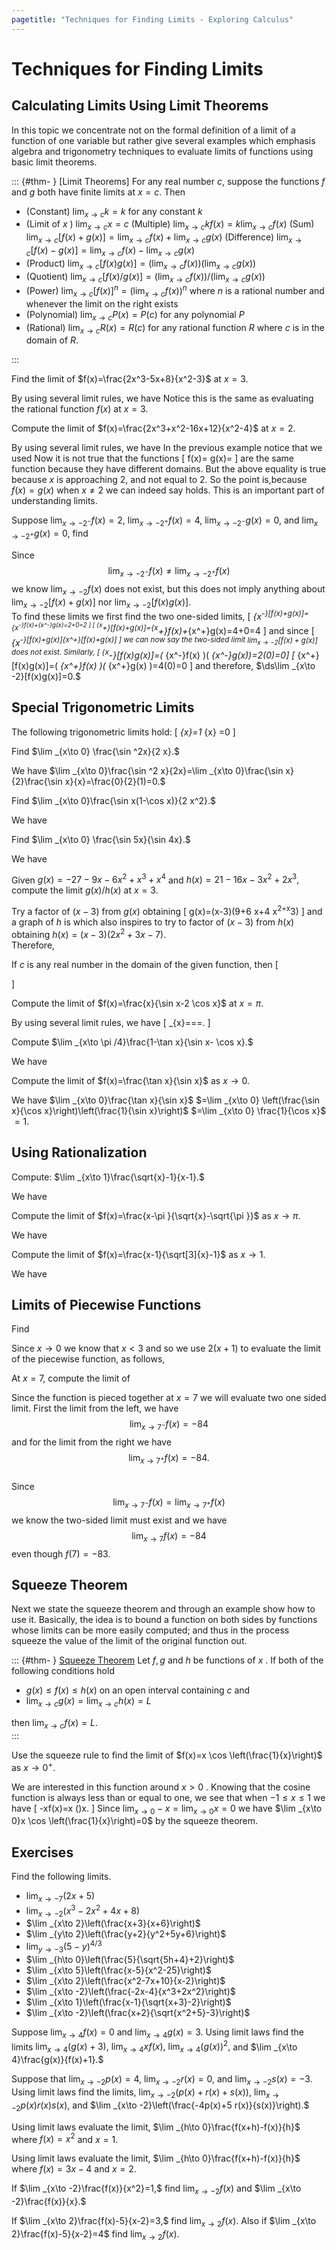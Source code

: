 ```yaml
---
pagetitle: "Techniques for Finding Limits - Exploring Calculus"
---
```

# Techniques for Finding Limits



## Calculating Limits Using Limit Theorems
In this topic we concentrate not on the formal definition of a limit of a function of one variable but rather give several examples which emphasis algebra and trigonometry techniques to evaluate limits of functions using basic limit theorems. 


::: {#thm- } [Limit Theorems]
For any real number $c,$  suppose the functions $f$  and $g$  both have finite limits at $x=c.$  Then 
 
- (Constant) $\lim _{x\to c} k=k$  for any constant $k$ 
- (Limit of $x$ ) $\lim _{x\to c} x=c$ 
\item 
(Multiple) $\lim _{x\to c}k f(x)=k \lim _{x\to c}f(x)$ 
\item 
(Sum) $\lim _{x\to c}[f(x)+g(x)]=\lim _{x\to c}f(x)+\lim _{x\to c}g(x)$ 
\item 
(Difference) $\lim _{x\to c}[f(x)-g(x)]=\lim _{x\to c}f(x)-\lim _{x\to c}g(x)$ 
- (Product) $\lim _{x\to c}[f(x)g(x)]=\left( \lim _{x\to c}f(x) \right)\left( \lim _{x\to c}g(x) \right)$ 
- (Quotient) $\lim _{x\to c}[f(x)/g(x)]=\left( \lim _{x\to c}f(x) \right)/\left( \lim _{x\to c}g(x) \right)$ 
- (Power) $\lim _{x\to c}[f(x)]^n=\left( \lim _{x\to c}f(x) \right){}^n$  where $n$  is a rational number and whenever the limit on the right exists 
- (Polynomial) $\lim _{x\to c}P(x)=P(c)$  for any polynomial $P$ 
- (Rational) $\lim _{x\to c}R(x)=R(c)$  for any rational function $R$  where $c$  is in the domain of $R.$ 
 
::: 


::: {#exm- } 
Find the limit of $f(x)=\frac{2x^3-5x+8}{x^2-3}$  at $x=3.$  
::: 

::: {.solution }   
By using several limit rules, we have 
\begin{align*}
& \lim _{x\to 3}\frac{2x^3-5x+8}{x^2-3}
=\frac{\lim _{x\to 3}\left(2x^3-5x+8\right)}{\lim _{x\to 3}\left(x^2-3\right)} \\
& \qquad =\frac{\lim _{x\to 3}\left(2x^3\right)-\lim _{x\to 3}(5x)+\lim _{x\to 3}(8)}{\lim _{x\to 3}\left(x^2\right)-\lim _{x\to 3}(3)} \\
& \qquad =\frac{2 \lim _{x\to 3}\left(x^3\right)- 5\lim _{x\to 3}(x)+8}{\lim _{x\to 3}\left(x^2\right)-3} \\
& \qquad =\frac{2 \left(\lim _{x\to 3} x\right){}^3- 5(3)+8}{\left(\lim _{x\to 3}x\right){}^2-3} 
=\frac{2 (3)^3- 5(3)+8}{(3)^2-3} 
=\frac{47}{6}
\end{align*}
Notice this is the same as evaluating the rational function $f(x)$  at $x=3$.  
::: 


::: {#exm- }  
Compute the limit of $f(x)=\frac{2x^3+x^2-16x+12}{x^2-4}$  at $x=2.$  
::: 

::: {.solution }   
By using several limit rules, we have
\begin{align*}
& \lim _{x\to 2}\frac{2x^3+x^2-16x+12}{x^2-4} 
=\lim _{x\to 2}\frac{(x-2)\left(2x^2+5x-6\right)}{(x-2)(x+2)} \\
& \qquad  =\lim _{x\to 2}\frac{\left(2x^2+5x-6\right)}{(x+2)}  
=\frac{\left(2(2)^2+5(2)-6\right)}{((2)+2)}
 =3.
\end{align*}
In the previous example notice that we used 
\begin{equation}\label{limeq}
\lim _{x\to 2}\frac{(x-2)\left(2x^2+5x-6\right)}{(x-2)(x+2)}=\lim _{x\to 2}\frac{\left(2x^2+5x-6\right)}{(x+2)}.
\end{equation}
Now it is not true that the functions 
\[
f(x)=\frac{\left(2x^2+5x-6\right)}{(x+2)} \qquad \text{and} \qquad g(x)=\frac{\left(2x^2+5x-6\right)}{(x+2)}
\] 
are the same function because they have different domains. 
But the above equality is true because $x$  is approaching 2, and not equal to 2. 
So the point is,because $f(x)=g(x)$  when $x\neq 2$  we can indeed say \eqref{limeq} holds. 
This is an important part of understanding limits.
::: 


::: {#exm- } 
Suppose $\lim _{x\to -2^-}f(x)=2,$  $\lim _{x\to -2^+}f(x)=4,$  $\lim _{x\to -2^-}g(x)=0,$  and $\lim _{x\to -2^+}g(x)=0,$  find
\begin{equation*}
\lim _{x\to -2}[f(x)+g(x)]
\quad
\text{and}
\quad 
\lim _{x\to -2}[f(x)g(x)].
\end{equation*}
::: 

::: {.solution }   
Since 
$$\lim _{x\to -2^-}f(x)\neq \lim _{x\to -2^+}f(x)
$$ 
we know $\lim _{x\to -2}f(x)$ does not exist, but this does not imply anything about $\lim _{x\to -2}[f(x)+g(x)]$ nor $\lim _{x\to -2}[f(x)g(x)].$  
To find these limits we first find the two one-sided limits, 
\[
\lim _{x\to -2^-}[f(x)+g(x)]=\lim _{x\to -2^-}f(x)+\lim _{x\to -2^-}g(x)=2+0=2
\]
\[
\lim _{x\to -2^+}[f(x)+g(x)]=\lim _{x\to -2^+}f(x)+\lim _{x\to -2^+}g(x)=4+0=4
\]
and since 
\[
\lim _{x\to -2^-}[f(x)+g(x)]\neq \lim _{x\to -2^+}[f(x)+g(x)]
\] 
we can now say the two-sided limit $\lim _{x\to -2}[f(x)+g(x)]$  does not exist. 
Similarly, 
\[
\lim _{x\to -2^-}[f(x)g(x)]=\left( \lim _{x\to -2^-}f(x) \right)\left( \lim _{x\to -2^-}g(x)\right)=2(0)=0\]
\[
\lim _{x\to -2^+}[f(x)g(x)]=\left( \lim _{x\to -2^+}f(x) \right)\left( \lim _{x\to -2^+}g(x) \right)=4(0)=0
\] 
and therefore, $\ds\lim _{x\to -2}[f(x)g(x)]=0.$
::: 

## Special Trigonometric Limits


::: {#thm- }  
The following trigonometric limits hold:
\[
\lim _{x\to 0}\frac{\sin  x}{x}=1\text\qquad \text{and} \qquad \lim _{x\to 0} \frac{\cos  x-1}{x}=0
\]
::: 


::: {#exm- }  
Find $\lim _{x\to 0} \frac{\sin ^2x}{2 x}.$  
::: 

::: {.solution }   
We have $\lim _{x\to 0}\frac{\sin ^2 x}{2x}=\lim _{x\to 0}\frac{\sin  x}{2}\frac{\sin  x}{x}=\frac{0}{2}(1)=0.$ 
::: 


::: {#exm- } 
Find $\lim _{x\to 0}\frac{\sin  x(1-\cos  x)}{2 x^2}.$ 
::: 

::: {.solution }   
We have 
\begin{align*}
& \lim _{x\to 0}\frac{\sin  x(1-\cos  x)}{2 x^2} 
=\lim _{x\to 0} \frac{1}{2}\frac{\sin  x}{x}\frac{1-\cos  x}{x} \\
& \qquad =\frac{1}{2}\lim _{x\to 0} \left(\frac{\sin  x}{x}\right)\lim _{x\to 0}\left(\frac{1-\cos  x}{x}\right) 
=\frac{1}{2}(1)(0)
=0.
\square
\end{align*}
::: 


::: {#exm- } 
Find $\lim _{x\to 0} \frac{\sin  5x}{\sin  4x}.$ 
::: 

::: {.solution }   
We have 
\begin{align*}
& \lim _{x\to 0} \frac{\sin  5x}{\sin  4x} 
=\lim _{x\to 0} \left(\frac{\sin  5x}{x}\right)\left(\frac{x}{\sin  4x}\right) \\
& \qquad =\lim _{x\to 0} \left(\frac{ 5\sin  5x}{5x}\right)\left(\frac{4x}{4 \sin  4x}\right) \\
& \qquad =\lim _{x\to 0} \left(\frac{ 5\sin  5x}{5x}\right)\lim _{x\to 0}\left(\frac{4x}{4 \sin  4x}\right) 
=\frac{5}{4}.
\square
\end{align*}
::: 

::: {#exm- } 
Given $g(x)=-27-9 x-6 x^2+x^3+x^4$  and $h(x)=21-16 x-3 x^2+2 x^3,$  compute the limit $g(x)/h(x)$  at $x=3.$  
::: 

::: {.solution }   
Try a factor of $(x-3)$  from $g(x)$  obtaining 
\[
g(x)=(x-3)\left(9+6 x+4 x^2+x^3\right)
\] 
and a graph of $h$  is which also inspires to try to factor of $(x-3)$  from $h(x)$  obtaining $h(x)=(x-3)\left(2x^2+3x-7\right).$  
Therefore,
\begin{align*}
& \lim _{x\to 3}\frac{-27-9 x-6 x^2+x^3+x^4}{21-16 x-3 x^2+2 x^3}
 =\lim _{x\to 3}\frac{(x-3)\left(9+6 x+4 x^2+x^3\right)}{(x-3)\left(2x^2+3x-7\right)} \\
& \qquad =\lim _{x\to 3}\frac{9+6 x+4 x^2+x^3}{2x^2+3x-7}
 =\frac{9+6 (3)+4 (3)^2+(3)^3}{2(3)^2+3(3)-7} 
 =\frac{9}{2}.
\square
\end{align*}
::: 

::: {#thm- }  
If $c$  is any real number in the domain of the given function, then 
\[
\begin{array}{ccccc} 
\lim _{x\to c} \cos  x=\cos  c & & \lim _{x\to c} \sin  x=\sin  c & & \lim _{x\to c} \tan  x=\tan  c \\[8pt] 
\lim _{x\to c} \sec  x=\sec  c  & & \lim _{x\to c} \csc  x=\csc  c & & \lim _{x\to c} \cot  x=\cot  c.
\end{array}
\]
::: 

::: {#exm- } 
Compute the limit of $f(x)=\frac{x}{\sin  x-2 \cos  x}$  at $x=\pi .$  
::: 

::: {.solution }   
By using several limit rules, we have
\[
\lim _{x\to \pi }\frac{x}{\sin  x-2 \cos  x}=\frac{\pi }{\sin  \pi -2\cos  \pi }=\frac{\pi }{0-2(-1)}=\frac{\pi }{2}.
\square
\]
::: 


::: {#exm- }  
Compute $\lim _{x\to \pi /4}\frac{1-\tan  x}{\sin  x- \cos  x}.$  
::: 

::: {.solution }   
We have 
\begin{align*}
& \lim _{x\to \pi /4}\frac{1-\tan  x}{\sin  x- \cos  x} 
=\lim _{x\to \pi /4}\frac{1-\frac{\sin  x}{\cos  x}}{\sin  x- \cos  x} \\
& \qquad =\lim _{x\to \pi /4}\frac{\frac{\cos  x-\sin  x}{\cos  x}}{\sin  x- \cos  x}   
=\lim _{x\to \pi /4}\frac{\cos  x-\sin  x}{\cos  x}\frac{1}{\sin  x- \cos  x} \\
& \qquad  =\lim _{x\to \pi /4}\frac{-1}{\cos  x} 
=\lim _{x\to \pi /4}\frac{-1}{\frac{1}{\sqrt{2}}}
=-\sqrt{2}
\square
\end{align*}
::: 

::: {#exm- } 
Compute the limit of $f(x)=\frac{\tan  x}{\sin  x}$  as $x\to0.$  
::: 

::: {.solution }   
We have $\lim _{x\to 0}\frac{\tan  x}{\sin  x}$ $=\lim _{x\to 0} \left(\frac{\sin  x}{\cos  x}\right)\left(\frac{1}{\sin  x}\right)$ $=\lim _{x\to 0} \frac{1}{\cos  x}$ $=1.$ 
::: 

## Using Rationalization


::: {#exm- }  
Compute: $\lim _{x\to 1}\frac{\sqrt{x}-1}{x-1}.$  
::: 

::: {.solution }   
We have 
\begin{align*}
\lim _{x\to 1}\frac{\sqrt{x}-1}{x-1}=\lim _{x\to 1}\frac{\sqrt{x}-1}{x-1}\frac{\sqrt{x}+1}{\sqrt{x}+1}=\lim _{x\to 1}\frac{1}{\sqrt{x}+1}=\frac{1}{\sqrt{1}+1}=\frac{1}{2}.
\end{align*}
::: 


::: {#exm- } 
Compute the limit of $f(x)=\frac{x-\pi }{\sqrt{x}-\sqrt{\pi }}$  as $x\to\pi .$  
::: 

::: {.solution }   
We have
\begin{align*}
& \lim _{x\to \pi }\frac{x-\pi }{\sqrt{x}-\sqrt{\pi }}
=\lim _{x\to \pi }\left(\frac{x-\pi }{\sqrt{x}-\sqrt{\pi }}\right)\left(\frac{\sqrt{x}+\sqrt{\pi }}{\sqrt{x}+\sqrt{\pi }}\right) \\
& \qquad =\lim _{x\to \pi }\frac{(x-\pi )\left(\sqrt{x}+\sqrt{\pi }\right)}{x-\pi } 
=2\sqrt{\pi }
\square
\end{align*}
::: 

::: {#exm- } 
Compute the limit of $f(x)=\frac{x-1}{\sqrt[3]{x}-1}$  as $x\to 1.$  
::: 

::: {.solution }   
We have 
\begin{align*}
& \lim _{x\to 1}\frac{x-1}{\sqrt[3]{x}-1} 
=\lim _{x\to 1}\left(\frac{x-1}{\sqrt[3]{x}-1}\right)\left(\frac{\sqrt[3]{x^2}+\sqrt[3]{x}+1}{\sqrt[3]{x^2}+\sqrt[3]{x}+1}\right) \\
& \quad  =\lim _{x\to 1}\frac{(x-1)\left(\sqrt[3]{x^2}+\sqrt[3]{x}+1\right)}{x-1} 
=\lim _{x\to 1}\left(\sqrt[3]{x^2}+\sqrt[3]{x}+1\right) 
=3.
\square
\end{align*}
::: 

## Limits of Piecewise Functions

::: {#exm- } 

Find 
\begin{equation}
\lim _{x\to 0} 
\begin{cases}
2(x+1) & x<3 \\ 
4 & x=3 \\ 
x^2-1 & x>3
\end{cases}
\end{equation}
::: 

::: {.solution }   
Since $x\to 0$  we know that $x<3$  and so we use $2(x+1)$  to evaluate the limit of the piecewise function, as follows, 
\begin{equation}
\lim _{x\to 0} 
\begin{cases}
2(x+1) & x<3 \\ 4 & x=3 \\ x^2-1 & x>3.
\end{cases}
=\lim _{x\to 0} 2(x+1)=2
\end{equation}
::: 

::: {#exm- } 
At $x=7,$  compute the limit of  
\begin{equation}
f(x)=
\begin{cases}
2\left(x-x^2\right) & x<7 \\ 
-83 & x=7 \\ 
(x-7)^2-84 & x>7
\end{cases}
\end{equation}
::: 

::: {.solution }   
Since the function is pieced together at $x=7$  we will evaluate two one sided limit. 
First the limit from the left, we have 
$$
\lim_{x\to 7^-}f(x)=-84
$$ and for the limit from the right we have 
$$
\lim _{x\to 7^+}f(x)=-84.
$$  
Since 
$$
\lim _{x\to 7^-} f(x)=\lim _{x\to 7^+}f(x)
$$ 
we know the two-sided limit must exist and we have 
$$
\lim _{x\to 7}f(x)=-84
$$ even though $f(7)=-83.$  
::: 

## Squeeze Theorem

Next we state the squeeze theorem and through an example show how to use it. 
Basically, the idea is to bound a function on both sides by functions whose limits can be more easily computed; and thus in the process squeeze the value of the limit of the original function out. 


::: {#thm- } [Squeeze Theorem]
Let $f, g$ and $h$  be functions of $x$ . 
If both of the following conditions hold
 
- $g(x)\leq f(x)\leq h(x)$  on an open interval containing $c$  and
- $\lim _{x\to c}g(x) =\lim _{x\to c}h(x) =L$  
 
then $\lim _{x\to c}f(x)=L.$  
::: 


::: {#exm- } 
Use the squeeze rule to find the limit of $f(x)=x \cos \left(\frac{1}{x}\right)$  as $x\to 0^+.$  
::: 

::: {.solution }  
We are interested in this function around $x>0$ . 
Knowing that the cosine function is always less than or equal to one, we see that when $-1\leq  x\leq  1$  we have 
\[
-x\leq f(x)=x \cos \left(\frac{1}{x}\right)\leq x.
\]
Since $\lim _{x\to 0} -x=\lim _{x\to 0} x=0$  we have $\lim _{x\to 0}x \cos  \left(\frac{1}{x}\right)=0$  by the squeeze theorem. 
::: 

## Exercises

::: {#exr- } 
Find the following limits.
 
- $\lim _{x\to -7}(2x+5)$
- $\lim _{x\to -2}\left(x^3-2x^2+4x+8\right)$
- $\lim _{x\to 2}\left(\frac{x+3}{x+6}\right)$
- $\lim _{y\to 2}\left(\frac{y+2}{y^2+5y+6}\right)$
- $\lim _{y\to -3}(5-y)^{4/3}$
- $\lim _{h\to 0}\left(\frac{5}{\sqrt{5h+4}+2}\right)$
- $\lim _{x\to 5}\left(\frac{x-5}{x^2-25}\right)$
- $\lim _{x\to 2}\left(\frac{x^2-7x+10}{x-2}\right)$
- $\lim _{x\to -2}\left(\frac{-2x-4}{x^3+2x^2}\right)$
- $\lim _{x\to 1}\left(\frac{x-1}{\sqrt{x+3}-2}\right)$
- $\lim _{x\to -2}\left(\frac{x+2}{\sqrt{x^2+5}-3}\right)$
 
::: 

::: {#exr- } 
Suppose $\lim _{x\to  4}f(x)=0$ and $\lim _{x\to 4}g(x)=3.$ Using limit laws find the limits $\lim _{x\to 4}(g(x)+3),$ $\lim _{x\to 4}xf(x),$ $\lim _{x\to 4}(g(x))^2,$ and $\lim _{x\to 4}\frac{g(x)}{f(x)+1}.$ 
::: 

::: {#exr- } 
Suppose that $\lim _{x\to -2}p(x)=4,$ $\lim _{x\to -2}r(x)=0,$ and $\lim _{x\to -2}s(x)=-3.$ Using limit laws find the limits, $\lim_{x\to -2}(p(x)+r(x)+s(x)),$ $\lim _{x\to -2}p(x)r(x)s(x),$ and $\lim _{x\to -2}\left(\frac{-4p(x)+5 r(x)}{s(x)}\right).$ 
::: 

::: {#exr- } 
Using limit laws evaluate the limit, $\lim _{h\to 0}\frac{f(x+h)-f(x)}{h}$ where $f(x)=x^2$ and $x=1.$
::: 

::: {#exr- } 
Using limit laws evaluate the limit, $\lim _{h\to 0}\frac{f(x+h)-f(x)}{h}$ where $f(x)=3x-4$ and $x=2.$
::: 

::: {#exr- } 
If $\lim _{x\to -2}\frac{f(x)}{x^2}=1,$ find $\lim _{x\to -2}f(x)$ and $\lim _{x\to -2}\frac{f(x)}{x}.$
::: 

::: {#exr- } 
If $\lim _{x\to 2}\frac{f(x)-5}{x-2}=3,$ find $\lim _{x\to 2}f(x).$ Also if $\lim _{x\to 2}\frac{f(x)-5}{x-2}=4$ find $\lim _{x\to 2}f(x).$
::: 



